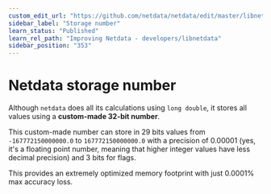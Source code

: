 ```yaml
---
custom_edit_url: "https://github.com/netdata/netdata/edit/master/libnetdata/storage_number/README.md"
sidebar_label: "Storage number"
learn_status: "Published"
learn_rel_path: "Improving Netdata - developers/libnetdata"
sidebar_position: "353"
---
```



# Netdata storage number

Although `netdata` does all its calculations using `long double`, it stores all values using
a **custom-made 32-bit number**.

This custom-made number can store in 29 bits values from `-167772150000000.0` to  `167772150000000.0`
with a precision of 0.00001 (yes, it's a floating point number, meaning that higher integer values
have less decimal precision) and 3 bits for flags.

This provides an extremely optimized memory footprint with just 0.0001% max accuracy loss.


